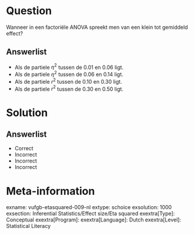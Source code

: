 Question
========

Wanneer in een factoriële ANOVA spreekt men van een klein tot gemiddeld effect?
  
Answerlist
----------
* Als de partiele $\eta^{2}$ tussen de 0.01 en 0.06 ligt.
* Als de partiele $\eta^{2}$ tussen de 0.06 en 0.14 ligt.
* Als de partiele $r^{2}$ tussen de 0.10 en 0.30 ligt.
* Als de partiele $r^{2}$ tussen de 0.30 en 0.50 ligt.


Solution
========

Answerlist
----------
* Correct
* Incorrect
* Incorrect
* Incorrect

Meta-information
================
exname: vufgb-etasquared-009-nl
extype: schoice
exsolution: 1000
exsection: Inferential Statistics/Effect size/Eta squared
exextra[Type]: Conceptual
exextra[Program]: 
exextra[Language]: Dutch
exextra[Level]: Statistical Literacy
